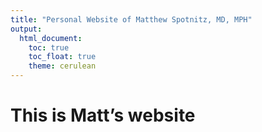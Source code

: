 ```yaml
---
title: "Personal Website of Matthew Spotnitz, MD, MPH"
output: 
  html_document:
    toc: true
    toc_float: true
    theme: cerulean
---
```


# This is Matt's website
